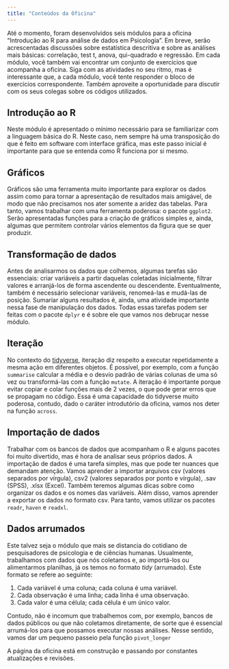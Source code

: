 ```yaml
---
title: "Conteúdos da Oficina"
---
```


Até o momento, foram desenvolvidos seis módulos para a oficina "Introdução ao R para análise de dados em Psicologia". Em breve, serão acrescentadas discussões sobre estatística descritiva e sobre as análises mais básicas: correlação, test t, anova, qui-quadrado e regressão. Em cada módulo, você também vai encontrar um conjunto de exercícios que acompanha a oficina. Siga com as atividades no seu ritmo, mas é interessante que, a cada módulo, você tente responder o bloco de exercícios correspondente. Também aproveite a oportunidade para discutir com os seus colegas sobre os códigos utilizados.

## Introdução ao R

Neste módulo é apresentado o mínimo necessário para se familiarizar com a linguagem básica do R. Neste caso, nem sempre há uma transposição do que é feito em software com interface gráfica, mas este passo inicial é importante para que se entenda como R funciona por si mesmo.

## Gráficos

Gráficos são uma ferramenta muito importante para explorar os dados assim como para tornar a apresentação de resultados mais amigável, de modo que não precisamos nos ater somente a aridez das tabelas. Para tanto, vamos trabalhar com uma ferramenta poderosa: o pacote `ggplot2`. Serão apresentadas funções para a criação de gráficos simples e, ainda, algumas que permitem controlar vários elementos da figura que se quer produzir.

## Transformação de dados

Antes de analisarmos os dados que colhemos, algumas tarefas são essenciais: criar variáveis a partir daquelas coletadas inicialmente, filtrar valores e arranjá-los de forma ascendente ou descendente. Eventualmente, também é necessário selecionar variáveis, renomeá-las e mudá-las de posição. Sumariar alguns resultados é, ainda, uma atividade importante nessa fase de manipulação dos dados. Todas essas tarefas podem ser feitas com o pacote `dplyr` e é sobre ele que vamos nos debruçar nesse módulo.

## Iteração

No contexto do [tidyverse](https://www.tidyverse.org/){target="_blank"}, iteração diz respeito a executar repetidamente a mesma ação em diferentes objetos. É possível, por exemplo, com a função `summarise` calcular a média e o desvio padrão de várias colunas de uma só vez ou transformá-las com a função `mutate`. A iteração é importante porque evitar copiar e colar funções mais de 2 vezes, o que pode gerar erros que se propagam no código. Essa é uma capacidade do tidyverse muito poderosa, contudo, dado o caráter introdutório da oficina, vamos nos deter na função `across`.

## Importação de dados

Trabalhar com os bancos de dados que acompanham o R e alguns pacotes foi muito divertido, mas é hora de analisar seus próprios dados. A importação de dados é uma tarefa simples, mas que pode ter nuances que demandam atenção. Vamos aprender a importar arquivos csv (valores separados por vírgula), csv2 (valores separados por ponto e vírgula), .sav (SPSS), .xlsx (Excel). Também teremos algumas dicas sobre como organizar os dados e os nomes das variáveis. Além disso, vamos aprender a exportar os dados no formato csv. Para tanto, vamos utilizar os pacotes `readr`, `haven` e `readxl`.

## Dados arrumados

Este talvez seja o módulo que mais se distancia do cotidiano de pesquisadores de psicologia e de ciências humanas. Usualmente, trabalhamos com dados que nós coletamos e, ao importá-los ou alimentarmos planilhas, já os temos no formato *tidy* (arrumado). Este formato se refere ao seguinte:

1.  Cada variável é uma coluna; cada coluna é uma variável.
2.  Cada observação é uma linha; cada linha é uma observação.
3.  Cada valor é uma célula; cada célula é um único valor.

Contudo, não é incomum que trabalhemos com, por exemplo, bancos de dados públicos ou que não coletamos diretamente, de sorte que é essencial arrumá-los para que possamos executar nossas análises. Nesse sentido, vamos dar um pequeno passeio pela função `pivot_longer`

::: callout-warning
A página da oficina está em construção e passando por constantes atualizações e revisões.
:::
